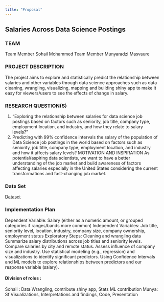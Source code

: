 ```yaml
---
title: "Proposal"
---
```

## **Salaries Across Data Science Postings** 


### **TEAM** 

Team Member  Sohail Mohammed
Team Member Munyaradzi Masvaure

### **PROJECT DESCRIPTION**

The project aims to explore and statistically predict the relationship between salaries and other variables through data science approaches such as data cleaning, wrangling, visualizing, mapping and building shiny app to make it easy for viewers/users to see the effects of change in salary. 

### **RESEARCH QUESTION(S)**

1. “Exploring the relationship between salaries for data science job postings based on  factors such as seniority, job title, company type, employment location, and industry, and how they  relate to salary levels?”
2. Predicting with 99% confidence intervals the salary of the population of Data Science job postings in the world based on   factors such as seniority, job title, company type, employment location, and industry and how it affects salary levels? 
MOTIVATION AND INSPIRATION 
As potential/aspiring data scientists, we want to have a better understanding of the job market and build awareness of factors affecting salaries especially in the United States considering the current transformations and fast-changing job market. 
 

### **Data Set**
[Dataset](https://www.kaggle.com/datasets/nalisha/data-science-careers-and-salaries-2025)


### **Implementation Plan**

Dependent Variable: Salary (either as a numeric amount, or grouped categories if ranges/bands more common)
Independent Variables: Job title, seniority level, location, industry, company size, company ownership, employment status
Exploratory Steps:
Cleaning and wrangling data
Summarize salary distributions across job titles and seniority levels.​
Compare salaries by city and remote status.​
Assess influence of company size and industry.​
Use statistical modeling (e.g., regression)  and visualizations to identify significant predictors.
Using Confidence Intervals and ML models to explore relationships between predictors and our response variable (salary). 

#### **Division of roles** : 
Sohail : Data Wrangling, contribute shiny app, Stats ML contribution
Munya: Sf Visualizations, Interpretations and findings, Code, Presentation


